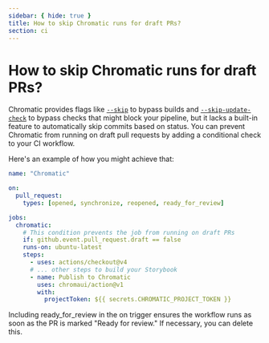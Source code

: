 ```yaml
---
sidebar: { hide: true }
title: How to skip Chromatic runs for draft PRs?
section: ci
---
```


# How to skip Chromatic runs for draft PRs?

Chromatic provides flags like [`--skip`](/docs/configure#skip) to bypass builds and [`--skip-update-check`](/docs/configure#skipupdatecheck) to bypass checks that might block your pipeline, but it lacks a built-in feature to automatically skip commits based on status.
You can prevent Chromatic from running on draft pull requests by adding a conditional check to your CI workflow.

Here's an example of how you might achieve that:

```yaml
name: "Chromatic"

on:
  pull_request:
    types: [opened, synchronize, reopened, ready_for_review]

jobs:
  chromatic:
    # This condition prevents the job from running on draft PRs
    if: github.event.pull_request.draft == false
    runs-on: ubuntu-latest
    steps:
      - uses: actions/checkout@v4
      # ... other steps to build your Storybook
      - name: Publish to Chromatic
        uses: chromaui/action@v1
        with:
          projectToken: ${{ secrets.CHROMATIC_PROJECT_TOKEN }}
```

Including ready_for_review in the on trigger ensures the workflow runs as soon as the PR is marked "Ready for review." If necessary, you can delete this.
